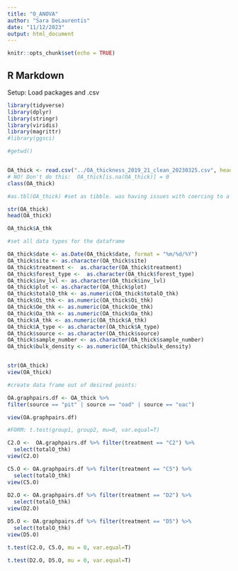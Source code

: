 ```yaml
---
title: "O_ANOVA"
author: "Sara DeLaurentis"
date: "11/12/2023"
output: html_document
---
```


```r
knitr::opts_chunk$set(echo = TRUE)
```

## R Markdown
Setup: Load packages and .csv

```r

library(tidyverse)
library(dplyr)
library(stringr)
library(viridis)
library(magrittr)
#library(ggsci)

#getwd()


OA_thick <- read.csv("../OA_thickness_2019_21_clean_20230325.csv", header=T, na.strings=c("", " ", "NA"))
# NO! Don't do this:  OA_thick[is.na(OA_thick)] = 0
class(OA_thick)

#as.tbl(OA_thick) #set as tibble. was having issues with coercing to a dataframe (using as.data.frame)

str(OA_thick)
head(OA_thick)

OA_thick$A_thk

#set all data types for the dataframe

OA_thick$date <- as.Date(OA_thick$date, format = "%m/%d/%Y")
OA_thick$site <- as.character(OA_thick$site)
OA_thick$treatment <-  as.character(OA_thick$treatment)
OA_thick$forest_type <-  as.character(OA_thick$forest_type)
OA_thick$inv_lvl <- as.character(OA_thick$inv_lvl)
OA_thick$plot <- as.character(OA_thick$plot)
OA_thick$totalO_thk <- as.numeric(OA_thick$totalO_thk)
OA_thick$Oi_thk <- as.numeric(OA_thick$Oi_thk)
OA_thick$Oe_thk <- as.numeric(OA_thick$Oe_thk)
OA_thick$Oa_thk <- as.numeric(OA_thick$Oa_thk)
OA_thick$A_thk <- as.numeric(OA_thick$A_thk)
OA_thick$A_type <- as.character(OA_thick$A_type)
OA_thick$source <- as.character(OA_thick$source)
OA_thick$sample_number <- as.character(OA_thick$sample_number)
OA_thick$bulk_density <- as.numeric(OA_thick$bulk_density)


str(OA_thick)
view(OA_thick)

```


```r

#create data frame out of desired points:

OA.graphpairs.df <- OA_thick %>% 
filter(source == "pit" | source == "oad" | source == "oac") 

view(OA.graphpairs.df)

```


```r

#FORM: t.test(group1, group2, mu=0, var.equal=T)

C2.O <-  OA.graphpairs.df %>% filter(treatment == "C2") %>% 
  select(totalO_thk)
view(C2.O)

C5.O <- OA.graphpairs.df %>% filter(treatment == "C5") %>% 
  select(totalO_thk)
view(C5.O)
  
D2.O <- OA.graphpairs.df %>% filter(treatment == "D2") %>% 
  select(totalO_thk)
view(D2.O)

D5.O <- OA.graphpairs.df %>% filter(treatment == "D5") %>% 
  select(totalO_thk)
view(D5.O)

t.test(C2.O, C5.O, mu = 0, var.equal=T)

t.test(D2.O, D5.O, mu = 0, var.equal=T)



```